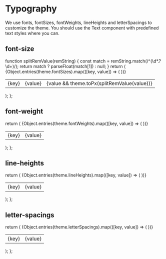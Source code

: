 
<Meta title="Foundation/Typography" />

# Typography

We use fonts, fontSizes, fontWeights, lineHeights and letterSpacings to customize the theme. You should use the
Text component
with predefined text styles where you can.

## font-size

  function splitRemValue(remString) {
    const match = remString.match(/^(\d*\.?\d+)/);
    return match ? parseFloat(match[1]) : null;
  }
  return (
    <table>
      <tbody>
        {Object.entries(theme.fontSizes).map(([key, value]) => (
          <tr key={key}>
            <td>{key}</td>
            <td>{value}</td>
            <td>{value && theme.toPx(splitRemValue(value))}</td>
          </tr>
        ))}
      </tbody>
    </table>
  );
};

<FontSizeComponent />

## font-weight

  return (
    <table>
      <tbody>
        {Object.entries(theme.fontWeights).map(([key, value]) => (
          <tr key={key}>
            <td>{key}</td>
            <td>{value}</td>
          </tr>
        ))}
      </tbody>
    </table>
  );
};

<FontWeightComponent />

## line-heights

  return (
    <table>
      <tbody>
        {Object.entries(theme.lineHeights).map(([key, value]) => (
          <tr key={key}>
            <td>{key}</td>
            <td>{value}</td>
          </tr>
        ))}
      </tbody>
    </table>
  );
};

<LineHeightsComponent />

## letter-spacings

  return (
    <table>
      <tbody>
        {Object.entries(theme.letterSpacings).map(([key, value]) => (
          <tr key={key}>
            <td>{key}</td>
            <td>{value}</td>
          </tr>
        ))}
      </tbody>
    </table>
  );
};

<LetterSpacingsComponent />
